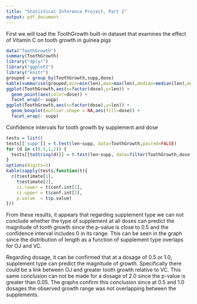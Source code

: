 ```yaml
---
title: "Statistical Inference Project, Part 2"
output: pdf_document
---
```

First we will load the ToothGrowth built-in dataset  that examines the effect of Vitamin C on tooth growth in guinea pigs

```r
data("ToothGrowth")
summary(ToothGrowth)
library("dplyr")
library("ggplot2")
library("knitr")
grouped = group_by(ToothGrowth,supp,dose)
kable(summarise(grouped,min=min(len),max=max(len),median=median(len),mean=mean(len),sd=sd(len)))
ggplot(ToothGrowth,aes(x=factor(dose),y=len)) +
  geom_point(aes(color=dose)) +
  facet_wrap(~ supp)
ggplot(ToothGrowth,aes(x=factor(dose),y=len)) +
  geom_boxplot(outlier.shape = NA,aes(fill=dose)) +
  facet_wrap(~ supp)
```

Confidence intervals for tooth growth by supplement and dose

```r
tests = list()
tests[['supp']] = t.test(len~supp, data=ToothGrowth,paired=FALSE)
for (d in c(0.5,1,2)) {
  tests[[toString(d)]] = t.test(len~supp, data=filter(ToothGrowth,dose == d),paired=FALSE)
}
options(digits=2)
kable(sapply(tests,function(t){
  c(t$estimate[1],
    t$estimate[2],
    ci.lower = t$conf.int[1],
    ci.upper = t$conf.int[2],
    p.value  = t$p.value)
}))
```

From these results, it appears that regarding supplement type we can not conclude whether the type of supplement at all doses can  predict the magnitude of tooth growth since the p-value is close to 0.5 and the confidence interval includes 0 in its range. This can be seen in the graph since the distribution of length as a function of supplement type overlaps for OJ and VC.

Regarding dosage, it can be confirmed that at a dosage of 0.5 or 1.0, supplement type can predict the magnitude of growth. Specifically there could be a link between OJ and greater tooth growth relative to VC. This same conclusion can not be made for a dosage of 2.0 since the p-value is greater than 0.05. The graphs confirm this conclusion since at 0.5 and 1.0 dosages the observed growth range was not overlapping between the supplements.